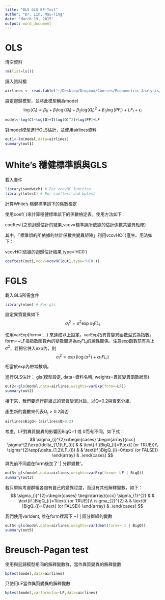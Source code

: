 ```yaml
---
title: "OLS GLS BP-Test"
author: "Dr. Lin, Mau-Ting"
date: "March 19, 2015"
output: word_document
---
```


# OLS

清空資料
```r
rm(list=ls())
```
讀入資料檔
```r
airlines <- read.table("~/Desktop/Dropbox/Courses/Econometric Analysis/Data/airlines.txt", header=TRUE, quote="\"")
```

設定迴歸模型，並將此模型稱為model
$$
\log(C_i)=\beta_0+\beta_1\log(Q_i)
+\beta_2{log(Q_i)}^2
+\beta_3\log(PF_i)+LF_i+\epsilon_i
$$
```r
model<-log(C)~log(Q)+I(log(Q)^2)+log(PF)+LF
```

對model模型進行OLS估計，並使用airlines資料
```r
out1<-lm(model,data=airlines)
summary(out1)
```

# White's 穩健標準誤與GLS
載入套件
```r
library(sandwich) # For vcovHC function
library(lmtest) # For coeftest and bptest
```

計算White's 穩健標準誤下的係數檢定 

使用coef( )來計算穩健標準誤下的係數檢定表。使用方法如下：

coeftest(之前迴歸估計的結果,vcov=標準誤所依據的估計係數共變異矩陣)

其中，「標準誤的所依據的估計係數共變異矩陣」利用vcovHC( )產生。用法如下：

vcovHC(依據的迴歸估計結果,type='HC0')
```r
coeftest(out1,vcov=vcovHC(out1,type='HC0'))
```

# FGLS
載入GLS所需套件
```r
library(nlme) # For gls
```

設定異質變異如下
$$
\sigma^2_i=\sigma^2\exp{\alpha_1 FL_i}
$$

使用varExp(form= ...) 來達成以上設定。varExp指異質變異函數型式為指數。form=~LF指指數函數內的變數關連為$\alpha_1 FL_i$的線性關係。注意exp函數前有乘上$\sigma^2$，若把它併入exp內，則
$$
\sigma^2_i=\exp(\log(\sigma^2)+\alpha_1 FL_i)
$$
相當於exp內帶常數項。

進行GLS估計：
gls(模型設定, data=資料名稱, weights=異質變異函數狀態)
```r
out2<-gls(model,data=airlines,weights=varExp(form=~LF)) 
summary(out2)
```
接下來，我們要進行群組式的異質變異討論，以Q>0.2與否來分組。

產生新的變數來代表$Q_i>0.2$與否
```r
airlines$BigQ<-(airlines$Q>0.2)
```

考慮，LF對異質變異的影響因BigQ=1 或 0而有不同，如下式：
$$
\sigma_{i}^{2}=\begin{cases}
\begin{array}{ccc}
\sigma^{2}\exp(\delta_{1,1}LF_{i}) &  & \text{if }BigQ_{i}=1\text{ (or TRUE)}\\
\sigma^{2}\exp(\delta_{1,2}LF_{i}) &  & \text{if }BigQ_{i}=0\text{ (or FALSE)}
\end{array} & .\end{cases}
$$
與先前不同處在form後加了' | 分群變數'。
```r
out3<-gls(model,data=airlines,weights=varExp(form=~ LF | BigQ)) 
summary(out3)
```

若只單純考慮群組各自有自己的變異程度，而沒有其他解釋變數，如下：
$$
\sigma_{i}^{2}=\begin{cases}
\begin{array}{ccc}
\sigma_{1}^{2} &  & \text{if }BigQ_{i}=1\text{ (or TRUE)}\\
\sigma_{2}^{2} &  & \text{if }BigQ_{i}=0\text{ (or FALSE)}
\end{array} & .\end{cases}
$$

我們使用varIdent, 並在form裡寫下 ~1 | 區分群組的變數
```r
out5<-gls(model,data=airlines,weights=varIdent(form=~ 1 | BigQ)) 
summary(out5)
```


# Breusch-Pagan test

使用與迴歸模型相同的解釋變數群，當作異質變異的解釋變數
```r
bptest(model,data=airlines)
```

只使用LF當作異質變異的解釋變數
```r
bptest(model,varformula=~LF,data=airlines)
```